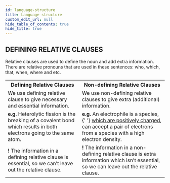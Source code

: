 ```yaml
---
id: language-structure
title: Language structure
custom_edit_url: null
hide_table_of_contents: true
hide_title: true
---
```


## DEFINING RELATIVE CLAUSES

Relative clauses are used to define the noun and add extra information. There are relative pronouns that are used in these sentences: who, which, that, when, where and etc.

<table>
  <tr>
    <th>Defining Relative Clauses</th>
    <th>Non-defining Relative Clauses</th>
  </tr>
  <tr>
    <td>
      We use defining relative clause to give necessary and essential
      information.
    </td>
    <td>
      We use non-defining relative clauses to give extra (additional)
      information.
    </td>
  </tr>
  <tr>
    <td>
      <strong>e.g.</strong> Heterolytic fission is the breaking of a covalent
      bond <u>which</u> results in both electrons going to the same atom.
    </td>
    <td>
      <strong>e.g.</strong> An electrophile is a species,{' '}
      <u>which are positively charged</u>, can accept a pair of electrons from a
      species with a high electron density.
    </td>
  </tr>
  <tr>
    <td>
      <strong>!</strong> The information in a defining relative clause is
      essential, so we can’t leave out the relative clause.
    </td>
    <td>
      <strong>!</strong> The information in a non-defining relative clause is
      extra information which isn’t essential, so we can leave out the relative
      clause.
    </td>
  </tr>
</table>
